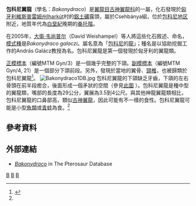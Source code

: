 {{Automatic taxobox
| taxon = Bakonydraco
| fossil_range = {{fossilrange|桑托階}}
| image = Bakonydraco.jpg
| image_caption = 
| authority = Ősi, Weishampel & Jianu, 2005
| subdivision_ranks = [[種|種]]
| subdivision =
'''包科尼翼龍 ''B. galaczi''''' <br><small>Ősi, Weishampel & Jianu, 2005 ([[模式種|模式種]])</small>
}}

'''包科尼翼龍'''（學名：''Bakonydraco''）是[[翼龍目|翼龍目]][[古神翼龍科|古神翼龍科]]的一屬，化石發現於[[匈牙利|匈牙利]][[維斯普雷姆州|維斯普雷姆州]]Iharkút村的[[鋁土礦|鋁土礦]]露頭，屬於Csehbánya組，位於[[包科尼|包科尼地区]]附近，地質年代為[[白堊紀|白堊紀]]晚期的[[桑托階|桑托階]]。

在2005年，[[大衛·韦尚普尔|大衛·韦尚普尔]]（David Weishampel）等人將這些化石敘述、命名，[[模式種|模式種]]是''Bakonydraco galaczi''。屬名意為「[[包科尼|包科尼]]的[[龍_(西方)|龍]]」；種名是以協助挖掘工作的András Galácz教授為名。包科尼翼龍是第一個發現於匈牙利的翼龍類。

[[正模標本|正模標本]]（編號MTM Gyn/3）是一個幾乎完整的下頜。[[副模標本|副模標本]]（編號MTM Gyn/4, 21）是一個部分下頜前段。另外，發現於當地的翼骨、[[頸椎|頸椎]]，也被歸類於包科尼翼龍<ref name=OWJ05>{{cite journal |last=Ösi |first=Attila |coauthors=Weishampel, David B.; and Jianu, Coralia M. |year=2005 |title=First evidence of azhdarchid pterosaurs from the Late Cretaceous of Hungary |journal=Acta Palaeontologica Polonica |volume=50 |issue=4 |pages=777–787 |url=http://www.app.pan.pl/acta50/app50-777.pdf |accessdate=2007-03-04 |deadurl=yes |archiveurl=https://web.archive.org/web/20060925135545/http://app.pan.pl/acta50/app50-777.pdf |archivedate=2006-09-25 }}</ref>。
[[File:Bakonydraco1DB.jpg|thumb]]
包科尼翼龍的下頜缺乏牙齒，下頜的左右骨頭在前半段癒合，後面形成一個矛狀的空間（參見[http://dinonews.net/wiki/images/thumb/f/fd/Bakonydraco02.gif/600px-Bakonydraco02.gif 此圖] {{Wayback|url=http://dinonews.net/wiki/images/thumb/f/fd/Bakonydraco02.gif/600px-Bakonydraco02.gif |date=20160304133547 }}）。包科尼翼龍是種中型的翼龍類，嘴部的長度為29公分，翼展為3.5到4公尺。與其他神龍翼龍類相比，包科尼翼龍的口鼻部高，類似[[古神翼龍|古神翼龍]]，因此可能有不一樣的食性。包科尼翼龍可能是小型[[魚類|魚類]]或[[青蛙|青蛙]]為食。<ref name=OWJ05/>

==參考資料==
{{reflist}}

==外部連結==
*[https://web.archive.org/web/20070930155326/http://www.pterosaur.co.uk/species/UCP/Azhd/Bakonydraco.htm ''Bakonydraco''] in The Pterosaur Database
{{翼龍目|Az.}}
{{Taxonbar|from=Q389177}}

[[Category:白堊紀翼龍類|B]]
[[Category:神龍翼龍超科|B]]
[[Category:2005年描述的分类群|B]]